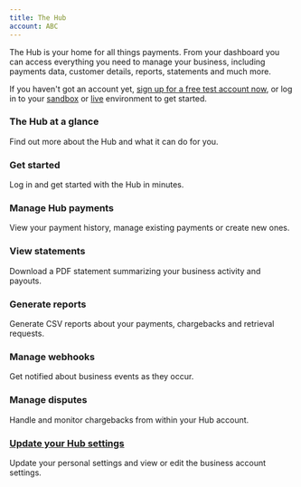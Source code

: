 ```yaml
---
title: The Hub
account: ABC
---
```


The Hub is your home for all things payments. From your dashboard you can access everything you need to manage your business, including payments data, customer details, reports, statements and much more.

If you haven't got an account yet, [sign up for a free test account now](https://www.checkout.com/get-test-account), or log in to your [sandbox](https://sandbox.checkout.com/login) or [live](https://hub.checkout.com/login) environment to get started.

### The Hub at a glance

Find out more about the Hub and what it can do for you.

### Get started

Log in and get started with the Hub in minutes.


### Manage Hub payments

View your payment history, manage existing payments or create new ones.


### View statements

Download a PDF statement summarizing your business activity and payouts.


### Generate reports

Generate CSV reports about your payments, chargebacks and retrieval requests.


### Manage webhooks

Get notified about business events as they occur.

### Manage disputes

Handle and monitor chargebacks from within your Hub account.

### [Update your Hub settings](the-hub/update-your-hub-settings)

Update your personal settings and view or edit the business account settings.




